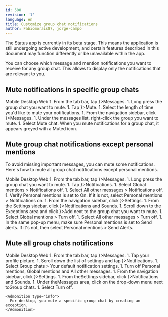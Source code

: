```yaml
---
id: 500
revision: '1'
language: en
title: Customize group chat notifications
author: Fabiomorais87, jorge-campo
---
```


<Admonition type="beta" status="Status app is currently in beta stage">
  The Status app is currently in its beta stage. This means the application is still undergoing active development, and certain features described in this document may function differently or be unavailable within the app.
</Admonition>

You can choose which message and mention notifications you want to receive for any group chat. This allows to display only the notifications that are relevant to you.

## Mute notifications in specific group chats

<Tabs defaultValue="Mobile">
  <TabsList size={32}>
    <TabsTrigger value="Mobile">
      Mobile
    </TabsTrigger>
    <TabsTrigger value="Desktop">
      Desktop
    </TabsTrigger>
    <TabsTrigger value="Web" disabled>
      Web
    </TabsTrigger>
  </TabsList>

  <TabsContent value="Mobile">
    1. From the tab bar, tap <ContextTag icon={<MessengerIcon />}>Messages</ContextTag>.
    1. Long press the group chat you want to mute.
    1. Tap <ContextTag icon={<MutedIcon />}>Mute</ContextTag>.
    1. Select the length of time you'd like to mute your notifications.
  </TabsContent>

  <TabsContent value="Desktop">
    1. From the navigation sidebar, click <ContextTag icon={<ChatDesktopIcon />}>Messages</ContextTag>.
    1. Under the messages list, right-click the group you want to mute.
    1. Select <ContextTag>Mute chat</ContextTag>.
  </TabsContent>
</Tabs>

<Admonition type="tip">
  When you mute notifications for a group chat, it appears greyed with a <MutedIcon />Muted icon.
</Admonition>

## Mute group chat notifications except personal mentions

To avoid missing important messages, you can mute some notifications. Here's how to mute all group chat notifications except personal mentions.

<Tabs defaultValue="Mobile">
  <TabsList size={32}>
    <TabsTrigger value="Mobile">
      Mobile
    </TabsTrigger>
    <TabsTrigger value="Desktop">
      Desktop
    </TabsTrigger>
    <TabsTrigger value="Web" disabled>
      Web
    </TabsTrigger>
  </TabsList>

  <TabsContent value="Mobile">
    1. From the tab bar, tap <ContextTag icon={<MessengerIcon />}>Messages</ContextTag>.
    1. Long press the group chat you want to mute.
    1. Tap <ContextTag icon={<NotificationsIcon />}>Notifications</ContextTag>.
    1. Select <ContextTag>Global mentions</ContextTag> > <ContextTag>Notifications off</ContextTag>.
    1. Select <ContextTag>All other messages</ContextTag> > <ContextTag>Notifications off</ContextTag>.
    1. Verify <ContextTag>Personal mentions</ContextTag> is set to <ContextTag>On</ContextTag>. If it is not, select <ContextTag>Personal mentions</ContextTag> > <ContextTag>Notifications on</ContextTag>.
  </TabsContent>

  <TabsContent value="Desktop">
    1. From the navigation sidebar, click <ContextTag icon={<SettingsDesktopIcon />}>Settings</ContextTag>.
    1. From the <ContextTag>Settings sidebar</ContextTag>, click <ContextTag icon={<NotificationDesktopIcon />}>Notifications and Sounds</ContextTag>.
    1. Scroll down to the <ContextTag>Exceptions</ContextTag> area and click <ContextTag icon={<AddDesktopIcon />}>Add</ContextTag> next to the group chat you want to mute.
    1. Select <ContextTag>Global mentions</ContextTag> > <ContextTag>Turn off</ContextTag>.
    1. Select <ContextTag>All other messages</ContextTag> > <ContextTag>Turn off</ContextTag>.
    1. In the same pop-up menu, make sure <ContextTag>Personal mentions</ContextTag> is set to <ContextTag>Send alerts</ContextTag>. If it's not, then select <ContextTag>Personal mentions</ContextTag> > <ContextTag>Send Alerts</ContextTag>.
  </TabsContent>
</Tabs>

## Mute all group chats notifications

<Tabs defaultValue="Mobile">
  <TabsList size={32}>
    <TabsTrigger value="Mobile">
      Mobile
    </TabsTrigger>
    <TabsTrigger value="Desktop">
      Desktop
    </TabsTrigger>
    <TabsTrigger value="Web" disabled>
      Web
    </TabsTrigger>
  </TabsList>

  <TabsContent value="Mobile">
    1. From the tab bar, tap <ContextTag icon={<MessengerIcon />}>Messages</ContextTag>.
    1. Tap your profile picture.
    1. Scroll down the list of settings and tap <ContextTag icon={<ActivityCenterIcon />}>Notifications</ContextTag>.
    1. Select <ContextTag>Group chats</ContextTag> > <ContextTag>Your default notification settings</ContextTag>.
    1. Turn off <ContextTag>Personal mentions</ContextTag>, <ContextTag>Global mentions</ContextTag> and <ContextTag>All other messages</ContextTag>.
  </TabsContent>

  <TabsContent value="Desktop">
    1. From the navigation sidebar, click <ContextTag icon={<SettingsDesktopIcon />}>Settings</ContextTag>.
    1. From the<ContextTag>Settings sidebar</ContextTag>, click <ContextTag icon={<NotificationDesktopIcon />}>Notifications and Sounds</ContextTag>.
    1. Under the<ContextTag>Messages</ContextTag> area, click on the drop-down menu next to<ContextTag>Group chats</ContextTag>.
    1. Select <ContextTag>Turn off</ContextTag>.

    <Admonition type="info">
      For desktop, you mute a specific group chat by creating an exception.
    </Admonition>
  </TabsContent>
</Tabs>
